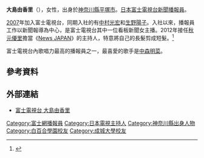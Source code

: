 {{藝人
| 姓名 = 大島 由香里
| 類型 = 節目主持
| 圖片     =
| 圖片尺寸 =
| 圖片簡介 =
| 原名 =
| 羅馬拼音 = Ōshima Yukari
| 暱稱 = {{lang|ja|ゆかりん}}
| 國籍 = {{JPN}}
| 出生日期 = {{birth date and age|1984|1|24}}
| 出生地點 = {{JPN}}[[神奈川縣|神奈川縣]][[平塚市|平塚市]]
| 職業     = [[富士電視台|富士電視台]][[播報員|播報員]]
| 語言     = [[日語|日語]]
| 配偶     =
| 母校 = [[成城大學|成城大學]]經濟學部畢業
| 活躍年代 = 2007年至今
| 經紀公司 = 
| 網站     = [https://web.archive.org/web/20120419143029/http://wwwz.fujitv.co.jp/ana/oshima/index.html 官方網頁]
}}
'''大島由香里'''（{{bd|1984年|1月24日|||catIdx=Oshima Yukari}}），女性，出身於[[神奈川縣|神奈川縣]][[平塚市|平塚市]]。[[日本|日本]][[富士電視台|富士電視台]][[新聞|新聞]][[播報員|播報員]]。

[[2007|2007]]年加入富士電視台，同期入社的有[[中村光宏|中村光宏]]和[[生野陽子|生野陽子]]。入社以來，播報員工作以新聞報導為中心，是富士電視台其中一位看板新聞女主播。2012年接任[[秋元優里|秋元優里]]擔當《[[News_JAPAN|News JAPAN]]》的主持人，特意將自己的長髮剪成短髮。<ref>{{cite news |script-title=ja:フジテレビ大島由香里アナ :髪をばっさり「心機一転」 新生「ニュースJAPAN」への思いを語る |date=2012-10-07 |url=http://mantan-web.jp/2012/10/07/20121006dog00m200022000c.html |accessdate=2013-03-26 |archive-date=2012-12-28 |archive-url=https://web.archive.org/web/20121228053809/http://mantan-web.jp/2012/10/07/20121006dog00m200022000c.html |dead-url=no }}</ref>

富士電視台內歌唱力最高的播報員之一，最喜愛的歌手是[[中森明菜|中森明菜]]。

== 參考資料 ==
{{Reflist}}

== 外部連結 ==   
* [https://web.archive.org/web/20120419143029/http://wwwz.fujitv.co.jp/ana/oshima/index.html 富士電視台 大島由香里]

{{富士電視台主播}}

{{DEFAULTSORT:Oshima Yukari}}
[[Category:富士網播報員|Category:富士網播報員]]
[[Category:日本電視主持人|Category:日本電視主持人]]
[[Category:神奈川縣出身人物|Category:神奈川縣出身人物]]
[[Category:白百合學園校友|Category:白百合學園校友]]
[[Category:成城大學校友|Category:成城大學校友]]
{{japan-bio-stub}}